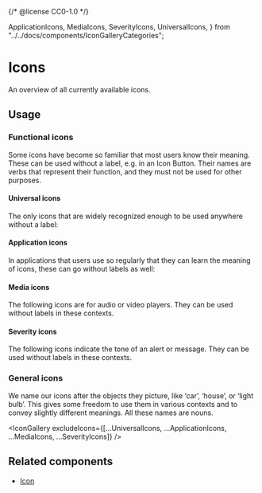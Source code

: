{/* @license CC0-1.0 */}

  ApplicationIcons,
  MediaIcons,
  SeverityIcons,
  UniversalIcons,
} from "../../docs/components/IconGalleryCategories";

<Meta title="Brand/Assets/Icons" />

# Icons

An overview of all currently available icons.

## Usage

### Functional icons

Some icons have become so familiar that most users know their meaning.
These can be used without a label, e.g. in an Icon Button.
Their names are verbs that represent their function, and they must not be used for other purposes.

#### Universal icons

The only icons that are widely recognized enough to be used anywhere without a label:

<IconGallery icons={UniversalIcons} />

#### Application icons

In applications that users use so regularly that they can learn the meaning of icons, these can go without labels as well:

<IconGallery icons={ApplicationIcons} />

#### Media icons

The following icons are for audio or video players.
They can be used without labels in these contexts.

<IconGallery icons={MediaIcons} />

#### Severity icons

The following icons indicate the tone of an alert or message.
They can be used without labels in these contexts.

<IconGallery icons={SeverityIcons} />

### General icons

We name our icons after the objects they picture, like ‘car’, ‘house’, or ‘light bulb’.
This gives some freedom to use them in various contexts and to convey slightly different meanings.
All these names are nouns.

<IconGallery excludeIcons={[...UniversalIcons, ...ApplicationIcons, ...MediaIcons, ...SeverityIcons]} />

## Related components

- [Icon](/docs/components-media-icon--docs)
